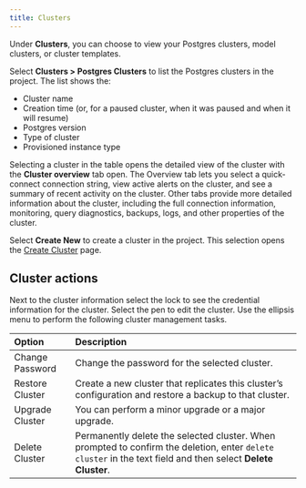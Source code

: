 ```yaml
---
title: Clusters
---
```


Under **Clusters**, you can choose to view your Postgres clusters, model clusters, or cluster templates. 

Select **Clusters > Postgres Clusters** to list the Postgres clusters in the project. The list shows the:

-   Cluster name
-   Creation time (or, for a paused cluster, when it was paused and when it will resume)
-   Postgres version
-   Type of cluster
-   Provisioned instance type

Selecting a cluster in the table opens the detailed view of the cluster with the **Cluster overview** tab open. The Overview tab lets you select a quick-connect connection string, view active alerts on the cluster, and see a summary of recent activity on the cluster. Other tabs provide more detailed information about the cluster, including the full connection information, monitoring, query diagnostics, backups, logs, and other properties of the cluster.

Select **Create New** to create a cluster in the project. This selection opens the [Create Cluster](../../../cluster-management/create-clusters) page.

## Cluster actions

Next to the cluster information select the lock to see the credential information for the cluster. Select the pen to edit the cluster. Use the ellipsis menu to perform the following cluster management tasks.

| Option          | Description                                                                                                                                                  |
| :-------------- | :----------------------------------------------------------------------------------------------------------------------------------------------------------- |
| Change Password | Change the password for the selected cluster.                                                                                                                |
| Restore Cluster | Create a new cluster that replicates this cluster’s configuration and restore a backup to that cluster.                                                      |
| Upgrade Cluster | You can perform a minor upgrade or a major upgrade.                                                                                                          |
| Delete Cluster  | Permanently delete the selected cluster. When prompted to confirm the deletion, enter `delete cluster` in the text field and then select **Delete Cluster**. |
